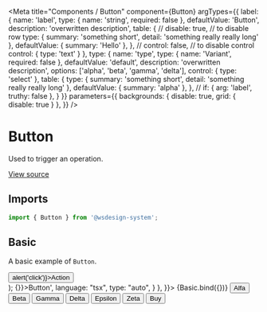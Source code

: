 
<Meta
  title="Components / Button"
  component={Button}
  argTypes={{
    label: {
      name: 'label',
      type: { name: 'string', required: false },
      defaultValue: 'Button',
      description: 'overwritten description',
      table: {
        // disable: true, // to disable row
        type: {
          summary: 'something short',
          detail: 'something really really long'
        },
        defaultValue: { summary: 'Hello' },
      },
      // control: false, // to disable control
      control: {
        type: 'text'
      }
    },
    type: {
      name: 'type',
      type: { name: 'Variant', required: false },
      defaultValue: 'default',
      description: 'overwritten description',
      options: ['alpha', 'beta', 'gamma', 'delta'],
      control: { type: 'select' },
      table: {
        type: {
          summary: 'something short',
          detail: 'something really really long'
        },
        defaultValue: { summary: 'alpha' },
      },
      // if: { arg: 'label', truthy: false },
    }
  }}
  parameters={{
    backgrounds: { disable: true, grid: { disable: true } },
  }}
/>

# Button

Used to trigger an operation.

[View source](https://github.com/actarian/wsdesign-system/tree/main/@components/button)

## Imports

```js
import { Button } from '@wsdesign-system';
```

<!--
## Props

<ArgsTable of={ButtonProps} />
-->

## Basic

A basic example of `Button`.

  <div style={{ margin: '0 1em' }}>
    <Button {...args} onClick={() => alert('click')}>Action</Button>
  </div>
</>);

<Canvas>
  <Story name="basic" args={{ type: 'default' }} parameters={{
    docs: {
      source: {
        code: '<Button onClick={() => {}}>Button</Button>',
        language: "tsx",
        type: "auto",
      }
    },
  }}>
    {Basic.bind({})}
  </Story>
</Canvas>

<Canvas>
  <Story name="alfa">
    <Button type="alfa">Alfa</Button>
  </Story>
  <Story name="beta">
    <Button type="beta">Beta</Button>
  </Story>
  <Story name="gamma">
    <Button type="gamma">Gamma</Button>
  </Story>
  <Story name="delta">
    <Button type="delta">Delta</Button>
  </Story>
  <Story name="epsilon">
    <Button type="epsilon">Epsilon</Button>
  </Story>
  <Story name="zeta">
    <Button type="zeta">Zeta</Button>
  </Story>
</Canvas>

<Canvas>
  <Story name="with icon">
    <Button type="alfa"><span>Buy</span> <ShoppingCart width="1em" height="1em" /></Button>
  </Story>
</Canvas>
